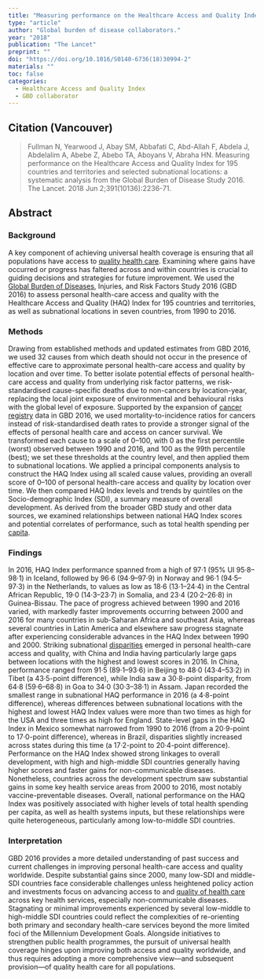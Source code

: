 ```yaml
---
title: "Measuring performance on the Healthcare Access and Quality Index for 195 countries and territories and selected subnational locations: a systematic analysis from the Global Burden of Disease Study 2016."
type: "article"
author: "Global burden of disease collaborators."
year: "2018"
publication: "The Lancet"
preprint: ""
doi: "https://doi.org/10.1016/S0140-6736(18)30994-2"
materials: ""
toc: false
categories:
  - Healthcare Access and Quality Index
  - GBD collaborator 
---
```


## Citation (Vancouver)

> Fullman N, Yearwood J, Abay SM, Abbafati C, Abd-Allah F, Abdela J, Abdelalim A, Abebe Z, Abebo TA, Aboyans V, Abraha HN. Measuring performance on the Healthcare Access and Quality Index for 195 countries and territories and selected subnational locations: a systematic analysis from the Global Burden of Disease Study 2016. The Lancet. 2018 Jun 2;391(10136):2236-71.

## Abstract

### Background

A key component of achieving universal health coverage is ensuring that all populations have access to [quality health care](https://www.sciencedirect.com/topics/medicine-and-dentistry/quality-of-care "Learn more about quality health care from ScienceDirect's AI-generated Topic Pages"). Examining where gains have occurred or progress has faltered across and within countries is crucial to guiding decisions and strategies for future improvement. We used the [Global Burden of Diseases](https://www.sciencedirect.com/topics/medicine-and-dentistry/global-disease-burden "Learn more about Global Burden of Diseases from ScienceDirect's AI-generated Topic Pages"), Injuries, and Risk Factors Study 2016 (GBD 2016) to assess personal health-care access and quality with the Healthcare Access and Quality (HAQ) Index for 195 countries and territories, as well as subnational locations in seven countries, from 1990 to 2016.

### Methods

Drawing from established methods and updated estimates from GBD 2016, we used 32 causes from which death should not occur in the presence of effective care to approximate personal health-care access and quality by location and over time. To better isolate potential effects of personal health-care access and quality from underlying risk factor patterns, we risk-standardised cause-specific deaths due to non-cancers by location-year, replacing the local joint exposure of environmental and behavioural risks with the global level of exposure. Supported by the expansion of [cancer registry](https://www.sciencedirect.com/topics/medicine-and-dentistry/cancer-registry "Learn more about cancer registry from ScienceDirect's AI-generated Topic Pages") data in GBD 2016, we used mortality-to-incidence ratios for cancers instead of risk-standardised death rates to provide a stronger signal of the effects of personal health care and access on cancer survival. We transformed each cause to a scale of 0--100, with 0 as the first percentile (worst) observed between 1990 and 2016, and 100 as the 99th percentile (best); we set these thresholds at the country level, and then applied them to subnational locations. We applied a principal components analysis to construct the HAQ Index using all scaled cause values, providing an overall score of 0--100 of personal health-care access and quality by location over time. We then compared HAQ Index levels and trends by quintiles on the Socio-demographic Index (SDI), a summary measure of overall development. As derived from the broader GBD study and other data sources, we examined relationships between national HAQ Index scores and potential correlates of performance, such as total health spending per [capita](https://www.sciencedirect.com/topics/medicine-and-dentistry/head "Learn more about capita from ScienceDirect's AI-generated Topic Pages").

### Findings

In 2016, HAQ Index performance spanned from a high of 97·1 (95% UI 95·8--98·1) in Iceland, followed by 96·6 (94·9--97·9) in Norway and 96·1 (94·5--97·3) in the Netherlands, to values as low as 18·6 (13·1--24·4) in the Central African Republic, 19·0 (14·3--23·7) in Somalia, and 23·4 (20·2--26·8) in Guinea-Bissau. The pace of progress achieved between 1990 and 2016 varied, with markedly faster improvements occurring between 2000 and 2016 for many countries in sub-Saharan Africa and southeast Asia, whereas several countries in Latin America and elsewhere saw progress stagnate after experiencing considerable advances in the HAQ Index between 1990 and 2000. Striking subnational [disparities](https://www.sciencedirect.com/topics/medicine-and-dentistry/disparity "Learn more about disparities from ScienceDirect's AI-generated Topic Pages") emerged in personal health-care access and quality, with China and India having particularly large gaps between locations with the highest and lowest scores in 2016. In China, performance ranged from 91·5 (89·1--93·6) in Beijing to 48·0 (43·4--53·2) in Tibet (a 43·5-point difference), while India saw a 30·8-point disparity, from 64·8 (59·6--68·8) in Goa to 34·0 (30·3--38·1) in Assam. Japan recorded the smallest range in subnational HAQ performance in 2016 (a 4·8-point difference), whereas differences between subnational locations with the highest and lowest HAQ Index values were more than two times as high for the USA and three times as high for England. State-level gaps in the HAQ Index in Mexico somewhat narrowed from 1990 to 2016 (from a 20·9-point to 17·0-point difference), whereas in Brazil, disparities slightly increased across states during this time (a 17·2-point to 20·4-point difference). Performance on the HAQ Index showed strong linkages to overall development, with high and high-middle SDI countries generally having higher scores and faster gains for non-communicable diseases. Nonetheless, countries across the development spectrum saw substantial gains in some key health service areas from 2000 to 2016, most notably vaccine-preventable diseases. Overall, national performance on the HAQ Index was positively associated with higher levels of total health spending per capita, as well as health systems inputs, but these relationships were quite heterogeneous, particularly among low-to-middle SDI countries.

### Interpretation

GBD 2016 provides a more detailed understanding of past success and current challenges in improving personal health-care access and quality worldwide. Despite substantial gains since 2000, many low-SDI and middle-SDI countries face considerable challenges unless heightened policy action and investments focus on advancing access to and [quality of health care](https://www.sciencedirect.com/topics/medicine-and-dentistry/quality-of-health-care "Learn more about quality of health care from ScienceDirect's AI-generated Topic Pages") across key health services, especially non-communicable diseases. Stagnating or minimal improvements experienced by several low-middle to high-middle SDI countries could reflect the complexities of re-orienting both primary and secondary health-care services beyond the more limited foci of the Millennium Development Goals. Alongside initiatives to strengthen public health programmes, the pursuit of universal health coverage hinges upon improving both access and quality worldwide, and thus requires adopting a more comprehensive view---and subsequent provision---of quality health care for all populations.
